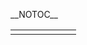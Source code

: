 __NOTOC__
{| style="font-size:small; background-color:transparent;" class="plainlinks"
|- valign="top"
| width="20%" |
<div style="float:right;margin-left:5px;">{{edit|Portal:中国/历史/上古传说时代}}</div>
{{portal:中国/历史/上古传说时代}}
| width="20%" |
<div style="float:right;margin-left:5px;">{{edit|Portal:中国/历史/秦汉时期}}</div>
{{portal:中国/历史/秦汉时期}}
| width="20%" |
<div style="float:right;margin-left:5px;">{{edit|Portal:中国/历史/隋唐五代时期}}</div>
{{portal:中国/历史/隋唐五代时期}}
| width="20%" |
<div style="float:right;margin-left:5px;">{{edit|Portal:中国/历史/宋元时期}}</div>
{{portal:中国/历史/宋元时期}}
| width="20%" |
<div style="float:right;margin-left:5px;">{{edit|Portal:中国/历史/明清时期}}</div>
{{portal:中国/历史/明清时期}}
|}